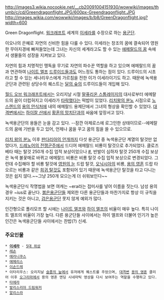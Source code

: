 http://images3.wikia.nocookie.net/__cb20091004151930/wowwiki/images/thumb/c/cd/Greendragonflight.JPG/600px-Greendragonflight.JPG
http://images.wikia.com/wowwiki/images/b/b8/GreenDragonflight.jpg?width=600

Green Dragonflight. [[워크래프트]] 세계의 [[이세라]]를 수장으로 하는 [[용군단]].

이오나의 은혜로 자연의 신비한 힘을 다룰 수 있다. 이세라는 창조의 꿈에 결속되어 영원한 무아지경에 빠져들었는데 그녀는 자신의 세계라고도 할 수 있는 [[에메랄드의 꿈]] 속에서 생물들의 성장을 지켜보고 있다.

자연의 힘과 치명적인 맹독을 무기로 자연의 파수꾼 역할을 하고 있으며 에메랄드의 꿈과 연관하여 [[나이트 엘프]] [[드루이드]]들과도 어느정도 통하는 점이 있다. 드루이드의 시초라고 할 수 있는 세나리우스에게 가르침을 전한 이가 이세라이기도 하고. 때문에 녹색용군단과 관련된 상당수의 퀘스트는 [[달의 숲]]의 드루이드들이 개입해 있다.

[[월드 오브 워크래프트]]에서는 오리지날 시절 [[말퓨리온 스톰레이지]]의 대사로부터 에메랄드의 꿈이 더럽혀지고 이세라가 [[타락]]했다는 떡밥이 있었다. [[리치왕의 분노]] 시점으로 [[노스렌드]]의 [[용의 안식처]]에 내의 에메랄드 용제단에서 그녀의 형상을 확인할 수 있었다. [[대격변]]에서는 [[하이잘 산]]에서 [[황혼의 망치단]]과의 싸움에 앞장서고 있다.

녹색용군단의 용들은 눈을 감고 있다. --잠깐 아제로스에 로그인한 상태이므로--에메랄드의 꿈에 기반을 두고 있어, 언제나 꿈을 꾸고 꿈의 힘을 쓸 수 있으므로.

[[리치 왕의 분노]] 이후 [[판다리아의 안개]]까지 다섯 용군단 중 녹색용군단 계열의 탈것만 없었다가, [[드레노어의 전쟁군주]]에서 드디어 에메랄드 비룡이 탈것으로 추가되었다. 클로즈 베타 때는 탈것 250개 수집 업적 보상이었으나 [http://www.inven.co.kr/board/powerbbs.php?come_idx=1896&query=view&p=1&my=&category=&sort=PID&orderby=&where=&name=subjcont&subject=&content=&keyword=%BF%A1%B8%DE%B6%F6%B5%E5%20%BA%F1%B7%E6&sterm=&iskin=&mskin=&l=15335 #], 반발이 심하자 탈것 250개 수집 보상은 녹색 불꽃매로 바뀌고 에메랄드 비룡은 비룡 탈것 수집 업적 보상으로 변경되었다. 그런데 수집해야 할 비룡 탈것에 [[영원의 눈]] 드랍 탈것, [[오닉시아]]의 비룡, [[용의 영혼(던전)|용의 영혼]] 드랍 타오르는 비룡과 같은 [[희귀 탈것]]도 포함되어 있기 때문에 녹색용군단 탈것을 타고 다니는 것은 쉽지 않다.~~그냥 250개 모으는게 더 쉬워보인다~~

녹색용군단식 작명법을 보면 여캐는 ~era라는 접미사를 넣어 이름을 짓는다. 남성 용의 경우 ~ius로 끝난다. [[붉은용군단]]들 제외한 다른 용군단들과 마찬가지로 항상 이 규칙을 지키는 것은 아니고, [[검은용군단]] 못지 않게 예외가 많다.

인간형으로 폴리모프 할 시에는 [[나이트 엘프]]와 [[하이 엘프]]의 비율이 매우 높다. 특히 나이트 엘프의 비율이 가장 높다. 다른 용군단들 사이에서는 하이 엘프와 더불어 인기가 높은 인간은 녹색용군단들 사이에서는 찬밥(?) 신세.

=== 주요인물 ===
 * '''[[이세라]]''' - [[5대 위상]]
 * [[레손]]
 * [[에라니쿠스]]
 * [[에메리스]]
 * [[이손드레]]
 * 이타리우스: 오리지날 [[슬픔의 늪]]에서 유저에게 퀘스트를 주었으며, [[대격변]] [[용의 영혼(던전)|용의 영혼]] 클리어 이후 [[오그리마]]에서 용의 영혼 엔딩 시네마틱 영상을 다시 보여주는 역할을 수행하고 있다.
 * [[타에라]]
 * [[발리스리아 드림워커]]
 * [[알리스라]]
